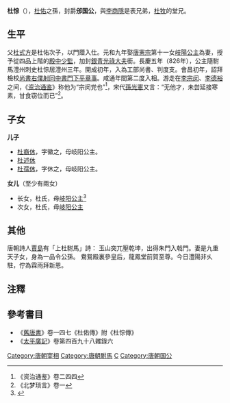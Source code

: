 '''杜悰'''（{{bd|794年||873年||catIdx=D}}），[[杜佑|杜佑]]之孫，封爵'''邠国公'''，與[[李商隱|李商隱]]是表兄弟，[[杜牧|杜牧]]的堂兄。

== 生平 ==
父[[杜式方|杜式方]]是杜佑次子，以門蔭入仕。元和九年娶[[唐憲宗|唐憲宗]]第十一女[[岐阳庄淑公主|岐陽公主]]為妻，授予從四品上階的[[殿中少監|殿中少監]]，加封[[銀青光祿大夫|銀青光祿大夫]]銜。長慶五年（826年），公主隨駙馬澧州刺史杜悰居澧州三年。開成初年，入為工部尚書、判度支。會昌初年，詔拜檢校[[尚書右僕射|尚書右僕射]][[同中書門下平章事|同中書門下平章事]]。咸通年間第二度入相。游走在[[李宗闵|李宗闵]]、[[李德裕|李德裕]]之间，《[[资治通鉴|资治通鉴]]》称他为“宗闵党也”<ref>《资治通鉴》卷二四四</ref>，宋代[[孫光憲|孫光憲]]又言：“无他才，未尝延接寒素，甘食窃位而已”<ref>《北梦琐言》卷一</ref>。

== 子女 ==

'''儿子'''
*[[杜裔休|杜裔休]]，字徽之，母岐阳公主。
*[[杜述休|杜述休]]
*[[杜孺休|杜孺休]]，字休之，母岐阳公主。
'''女儿'''（至少有兩女）
*长女，杜氏，母[[岐阳庄淑公主|岐阳公主]]<ref>{{cite book zh|author=长安县志编纂委员会，主编：王凯杰，副主编：田涛|coauthors=长安县志|title=|othertitle=|format=|editor=责任编辑：吴精化，丁晖|others=|edition=1999年9月第1版，1999年9月第1次印刷|chapterauthor=|chapter=第二十八编 文 物  第五章 文物藏品  第二节 碑石墓志|chapterformat=|location=|publisher=陕西人民教育出版社|date=|pages=|accessdate=|id=ISBN 7-5419-7703-9|doi=|url=http://www.sxsdq.cn/dqzlk/dfz_sxz/caxz/201012/t20101220_290166.htm|quote=|deadurl=yes|archiveurl=https://web.archive.org/web/20160304064538/http://www.sxsdq.cn/dqzlk/dfz_sxz/caxz/201012/t20101220_290166.htm|archivedate=2016-03-04}}</ref>
*次女，杜氏，母[[岐阳庄淑公主|岐阳公主]]

== 其他 ==

唐朝詩人[[賈島|賈島]]有「上杜駙馬」詩：
<poem>
玉山突兀壓乾坤，出得朱門入戟門。妻是九重天子女，身為一品令公孫。
鴦鴛殿裏參皇后，龍鳳堂前賀至尊。今日澧陽非乆駐，佇為霖雨拜新恩。
</poem>

==注釋==
<div class="references-small">
<references />
</div>

==參考書目==
* 《[[舊唐書|舊唐書]]》卷一四七《杜佑傳》附《杜悰傳》
* 《[[太平廣記|太平廣記]]》卷第四百九十八雜錄六

{{start box}}
{{s-before|[[李绅|李绅]]}}
{{s-title|[[唐朝|唐朝]][[尚书右仆射|尚书右仆射]]|844年}}
{{s-after|[[李让夷|李让夷]]}}
{{s-before|[[王起_(唐朝)|王起]]}}
{{s-title|[[唐朝|唐朝]][[尚书左仆射|尚书左仆射]]|（非宰相）<br>844年—846年}}
{{s-after|[[崔铉|崔铉]]}}
{{s-before|[[令狐綯|令狐綯]]}}
{{s-title|[[唐朝|唐朝]][[尚书右仆射|尚书右仆射]]|（非宰相）<br>860年—861年}}
{{s-after|[[封敖|封敖]]}}
{{s-before|[[令狐綯|令狐綯]]}}
{{s-title|[[唐朝|唐朝]][[尚书左仆射|尚书左仆射]]|861年—862年}}
{{s-after|[[夏侯孜|夏侯孜]]}}
{{end box}}

{{DEFAULTSORT:D}}
[[Category:唐朝宰相|Category:唐朝宰相]]
[[Category:唐朝駙馬|Category:唐朝駙馬]]
[[Category:京兆杜氏|C]]
[[Category:唐朝国公|Category:唐朝国公]]